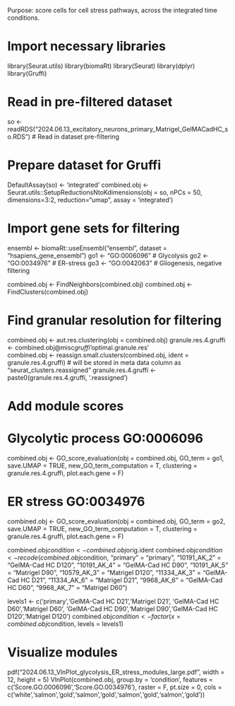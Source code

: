 Purpose: score cells for cell stress pathways, across the integrated time conditions.

# Import necessary libraries
library(Seurat.utils)
library(biomaRt)
library(Seurat)
library(dplyr)
library(Gruffi)

# Read in pre-filtered dataset
so <- readRDS("2024.06.13_excitatory_neurons_primary_Matrigel_GelMACadHC_so.RDS") # Read in dataset pre-filtering

# Prepare dataset for Gruffi
DefaultAssay(so) <- 'integrated'
combined.obj <- Seurat.utils::SetupReductionsNtoKdimensions(obj = so, nPCs = 50, dimensions=3:2, reduction="umap", assay = 'integrated')

# Import gene sets for filtering
ensembl <- biomaRt::useEnsembl("ensembl", dataset = "hsapiens_gene_ensembl")
go1 <- "GO:0006096" # Glycolysis
go2 <- "GO:0034976" # ER-stress
go3 <- "GO:0042063" # Gliogenesis, negative filtering

combined.obj <- FindNeighbors(combined.obj)
combined.obj <- FindClusters(combined.obj)

# Find granular resolution for filtering
combined.obj <- aut.res.clustering(obj = combined.obj)
granule.res.4.gruffi <- combined.obj@misc$gruffi$'optimal.granule.res'	
combined.obj <- reassign.small.clusters(combined.obj, ident = granule.res.4.gruffi) # will be stored in meta data column as "seurat_clusters.reassigned"
granule.res.4.gruffi <- paste0(granule.res.4.gruffi, '.reassigned')

# Add module scores
# Glycolytic process	GO:0006096
combined.obj <- GO_score_evaluation(obj = combined.obj, GO_term = go1, save.UMAP = TRUE, new_GO_term_computation = T, clustering = granule.res.4.gruffi, plot.each.gene = F)

# ER stress 	GO:0034976
combined.obj <- GO_score_evaluation(obj = combined.obj, GO_term = go2, save.UMAP = TRUE, new_GO_term_computation = T, clustering = granule.res.4.gruffi, plot.each.gene = F)

combined.obj$condition <- combined.obj$orig.ident
combined.obj$condition <- recode(combined.obj$condition,
                                 "primary" = "primary",
                                 "10191_AK_2" = "GelMA-Cad HC D120",
                                 "10191_AK_4" = "GelMA-Cad HC D90",
                                 "10191_AK_5" = "Matrigel D90",
                                 "10579_AK_3" = "Matrigel D120",
                                 "11334_AK_3" = "GelMA-Cad HC D21",
                                 "11334_AK_6" = "Matrigel D21",
                                 "9968_AK_6" = "GelMA-Cad HC D60",
                                 "9968_AK_7" = "Matrigel D60")

levels1 <- c('primary','GelMA-Cad HC D21','Matrigel D21',  'GelMA-Cad HC D60','Matrigel D60', 'GelMA-Cad HC D90','Matrigel D90','GelMA-Cad HC D120','Matrigel D120')
combined.obj$condition <- factor(x = combined.obj$condition, levels = levels1)

# Visualize modules
pdf("2024.06.13_VlnPlot_glycolysis_ER_stress_modules_large.pdf", width = 12, height = 5)
VlnPlot(combined.obj, group.by = 'condition', features = c('Score.GO.0006096','Score.GO.0034976'), raster = F, pt.size = 0, cols = c('white','salmon','gold','salmon','gold','salmon','gold','salmon','gold'))
